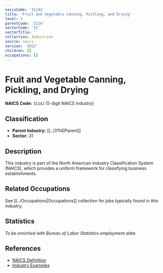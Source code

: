 ```yaml
---
naicsCode: '31142'
title: 'Fruit and Vegetable Canning, Pickling, and Drying'
level: 5
parentCode: '3114'
sectorCode: '31'
sectorTitle: ''
collection: Industries
source: naics
version: '2022'
children: []
occupations: []
---
```

# Fruit and Vegetable Canning, Pickling, and Drying

**NAICS Code:** `31142` (5-digit NAICS Industry)

## Classification

- **Parent Industry:** [[../3114|Parent]]
- **Sector:** 31

## Description

This industry is part of the North American Industry Classification System (NAICS), which provides a uniform framework for classifying business establishments.

## Related Occupations

See [[../Occupations|Occupations]] collection for jobs typically found in this industry.

## Statistics

*To be enriched with Bureau of Labor Statistics employment data*

## References

- [NAICS Definition](https://www.census.gov/naics/)
- [Industry Examples](https://www.census.gov/naics/2022NAICS/)
